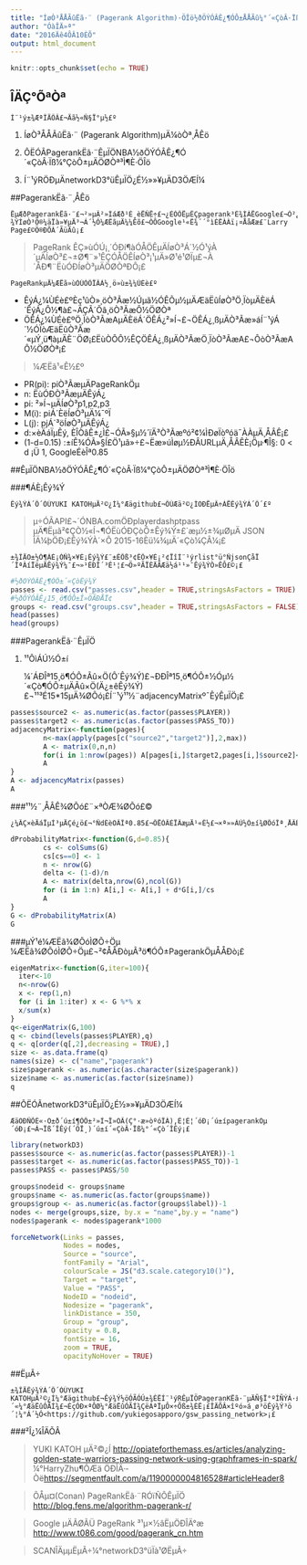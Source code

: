 ```yaml
---
title: "ÍøÒ³ÅÅÃûËã·¨ (Pagerank Algorithm)·ÖÎö½ðÖÝÓÂÊ¿¶ÓÔ±ÅÅÃû¼°´«ÇòÂ·Ïß"
author: "ÓàÎÄ»ª"
date: "2016Äê4ÔÂ10ÈÕ"
output: html_document
---
```


```r
knitr::opts_chunk$set(echo = TRUE)
```

## ÎÄÇ°ÕªÒª

    Í¨¹ý±¾ÆªÎÄÕÂ£¬Äã½«Ñ§Ï°µ½£º
    
1. ÍøÒ³ÅÅÃûËã·¨ (Pagerank Algorithm)µÄ¼òÒª¸ÅÊö

2. ÔËÓÃPagerankËã·¨ÊµÏÖNBA½ðÖÝÓÂÊ¿¶Ó´«ÇòÂ·Ïß¼°ÇòÔ±µÄÖØÒª³Ì¶È·ÖÎö

3. Í¨¹ýRÖÐµÄnetworkD3°üÊµÏÖ¿É½»»¥µÄD3ÖÆÍ¼

    
##PagerankËã·¨¸ÅÊö
    
    ËµÆðPagerankËã·¨£¬²»µÃ²»ÌáÆð¹È¸èËÑË÷£¬¿ÉÒÔËµÊÇpagerank³É¾ÍÁËGoogle£¬Ò²¿ÉÒÔËµGoogle³É¾ÍÁËPagerankËã·¨¡£PagerankÊÇÒ»ÖÖÓÉ ¾ÝÍøÒ³Ö®¼äÏà»¥µÄ³¬Á´½Ó¼ÆËãµÄ¼¼Êõ£¬ÒÔGoogle¹«Ë¾´´°ìÈËÀ­Àï¡¤ÅåÆæ£¨Larry Page£©Ö®ÐÕÀ´ÃüÃû¡£
    
> PageRank ÊÇ»ùÓÚ¡¸´ÓÐí¶àÓÅÖÊµÄÍøÒ³Á´½Ó¹ýÀ´µÄÍøÒ³£¬±Ø¶¨»¹ÊÇÓÅÖÊÍøÒ³¡¹µÄ»Ø¹é¹ØÏµ£¬À´ÅÐ¶¨ËùÓÐÍøÒ³µÄÖØÒªÐÔ¡£

    PageRankµÄ¼ÆËã»ùÓÚÒÔÏÂÁ½¸ö»ù±¾¼ÙÉè£º

* ÊýÁ¿¼ÙÉè£ºÈç¹ûÒ»¸öÒ³Ãæ½Úµã½ÓÊÕµ½µÄÆäËûÍøÒ³Ö¸ÏòµÄÈëÁ´ÊýÁ¿Ô½¶à£¬ÄÇÃ´Õâ¸öÒ³ÃæÔ½ÖØÒª
* ÖÊÁ¿¼ÙÉè£ºÖ¸ÏòÒ³ÃæAµÄÈëÁ´ÖÊÁ¿²»Í¬£¬ÖÊÁ¿¸ßµÄÒ³Ãæ»áÍ¨¹ýÁ´½ÓÏòÆäËûÒ³Ãæ´«µÝ¸ü¶àµÄÈ¨ÖØ¡£ËùÒÔÔ½ÊÇÖÊÁ¿¸ßµÄÒ³ÃæÖ¸ÏòÒ³ÃæA£¬ÔòÒ³ÃæAÔ½ÖØÒª¡£
    
> ¼ÆËã¹«Ê½£º

* PR(pi): piÒ³ÃæµÄPageRankÖµ
* n: ËùÓÐÒ³ÃæµÄÊýÁ¿
* pi: ²»Í¬µÄÍøÒ³p1,p2,p3
* M(i): piÁ´ÈëÍøÒ³µÄ¼¯ºÏ
* L(j): pjÁ´³öÍøÒ³µÄÊýÁ¿
* d:×èÄáÏµÊý, ÈÎÒâÊ±¿Ì£¬ÓÃ»§µ½´ïÄ³Ò³Ãæºó²¢¼ÌÐøÏòºóä¯ÀÀµÄ¸ÅÂÊ¡£
* (1-d=0.15) :±íÊ¾ÓÃ»§Í£Ö¹µã»÷£¬Ëæ»úÌøµ½ÐÂURLµÄ¸ÅÂÊÈ¡Öµ·¶Î§: 0 < d ¡Ü 1, GoogleÉèÎª0.85

##ÊµÏÖNBA½ðÖÝÓÂÊ¿¶Ó´«ÇòÂ·Ïß¼°ÇòÔ±µÄÖØÒª³Ì¶È·ÖÎö

###¶ÁÈ¡Êý¾Ý

    Êý¾ÝÀ´Ô´ÓÚYUKI KATOHµÄ²©¿Í¼°Æägithub£¬ÔÚÆä²©¿ÍÖÐËµÃ÷ÁËÊý¾ÝÀ´Ô´£º

> µ÷ÓÃAPI£¬´ÓNBA.comÖÐplayerdashptpass µÄ¶Ëµã²¢ÇÒ½«Í¬¶ÓËùÓÐÇòÔ±Êý¾Ý±£´æµ½±¾µØµÄ JSON ÎÄ¼þÖÐ¡£Êý¾ÝÀ´×Ô 2015-16Èü¼¾µÄ´«Çò¼ÇÂ¼¡£

    ±¾ÎÄÖ±½Ó¶ÁÈ¡ÒÑ¾­×¥È¡Êý¾Ý£¨±ÊÕß³¢ÊÔ×¥È¡²¢ÏîÍ¨¹ýrlist°ü°ÑjsonÇåÏ´ÎªÀíÏëµÄÊý¾Ý¼¯£¬»¹ÉÐÎ´³É¹¦£¬Ö»ºÃÏÈÄÃÆä½á¹¹»¯Êý¾ÝÒ»ÊÔ£©¡£

```r
#½ðÖÝÓÂÊ¿¶ÓÔ±´«ÇòÊý¾Ý
passes <- read.csv("passes.csv",header = TRUE,stringsAsFactors = TRUE)
#½ðÖÝÓÂÊ¿15¸ö¶ÓÔ±Î»ÖÃÐÅÏ¢
groups <- read.csv("groups.csv",header = TRUE,stringsAsFactors = FALSE)
head(passes)
head(groups)
```
   
###PagerankËã·¨ÊµÏÖ 

1. ¹¹ÔìÁÚ½Ó±í
    
    ¼´ÁÐÎª15¸ö¶ÓÔ±Ãû×Ö(Ô´Êý¾Ý)£¬ÐÐÎª15¸ö¶ÓÔ±½Óµ½´«Çò¶ÓÔ±µÄÃû×Ö(Ä¿±êÊý¾Ý)£¬¹¹³É15*15µÄ¾ØÕó¡£Í¨¹ý¹¹½¨adjacencyMatrixº¯ÊýÊµÏÖ¡£
    
```r
passes$source2 <- as.numeric(as.factor(passes$PLAYER))
passes$target2 <- as.numeric(as.factor(passes$PASS_TO))
adjacencyMatrix<-function(pages){
        n<-max(apply(pages[c("source2","target2")],2,max))
        A <- matrix(0,n,n)
        for(i in 1:nrow(pages)) A[pages[i,]$target2,pages[i,]$source2]<-pages[i,3]
        A
}
A <- adjacencyMatrix(passes)
A
```

###¹¹½¨¸ÅÂÊ¾ØÕó£¨×ªÒÆ¾ØÕó£©
    
    ¿¼ÂÇ×èÄáÏµÍ³µÄÇé¿ö£¬°ÑdÉèÖÃÎª0.85£¬ÔËÓÃÉÏÃæµÄ¹«Ê½£¬×ª»»ÁÚ½Ó±í¾ØÕóÎª¸ÅÂÊ¾ØÕó¡£
    
```r
dProbabilityMatrix<-function(G,d=0.85){
        cs <- colSums(G)
        cs[cs==0] <- 1
        n <- nrow(G)
        delta <- (1-d)/n
        A <- matrix(delta,nrow(G),ncol(G))
        for (i in 1:n) A[i,] <- A[i,] + d*G[i,]/cs
        A
}
G <- dProbabilityMatrix(A)
G
```

###µÝ¹é¼ÆËã¾ØÕóÌØÕ÷Öµ
    ¼ÆËã¾ØÕóÌØÕ÷Öµ£¬²¢ÅÅÐòµÃ³ö¶ÓÔ±PagerankÖµÅÅÐò¡£

```r
eigenMatrix<-function(G,iter=100){
  iter<-10
  n<-nrow(G)
  x <- rep(1,n)
  for (i in 1:iter) x <- G %*% x
  x/sum(x)
}
q<-eigenMatrix(G,100)
q <- cbind(levels(passes$PLAYER),q)
q <- q[order(q[,2],decreasing = TRUE),]
size <- as.data.frame(q)
names(size) <- c("name","pagerank")
size$pagerank <- as.numeric(as.character(size$pagerank))
size$name <- as.numeric(as.factor(size$name))
q
```

##ÔËÓÃnetworkD3°üÊµÏÖ¿É½»»¥µÄD3ÖÆÍ¼
    
    ÆäÖÐÑÕÉ«·Ö±ð´ú±í¶ÓÔ±²»Í¬Î»ÖÃ(Ç°·æ»òºóÎÀ),È¦È¦´óÐ¡´ú±ípagerankÖµ´óÐ¡£¬Á¬Ïß´ÎÊý(´ÖÏ¸)´ú±í´«ÇòÂ·Ïß¼°´«Çò´ÎÊý¡£
    
```r
library(networkD3)
passes$source <- as.numeric(as.factor(passes$PLAYER))-1
passes$target <- as.numeric(as.factor(passes$PASS_TO))-1
passes$PASS <- passes$PASS/50

groups$nodeid <- groups$name
groups$name <- as.numeric(as.factor(groups$name))
groups$group <- as.numeric(as.factor(groups$label))-1
nodes <- merge(groups,size, by.x = "name",by.y = "name")
nodes$pagerank <- nodes$pagerank*1000

forceNetwork(Links = passes,
             Nodes = nodes,
             Source = "source",
             fontFamily = "Arial",
             colourScale = JS("d3.scale.category10()"),
             Target = "target",
             Value = "PASS",
             NodeID = "nodeid",
             Nodesize = "pagerank",
             linkDistance = 350,
             Group = "group", 
             opacity = 0.8,
             fontSize = 16,
             zoom = TRUE,
             opacityNoHover = TRUE)
```


##ËµÃ÷
    
    ±¾ÎÄÊý¾ÝÀ´Ô´ÓÚYUKI KATOHµÄ²©¿Í¼°Æägithub£¬Êý¾Ý½öÓÃÓÚ±¾ÈËÍ¨¹ýRÊµÏÖPageranKËã·¨µÄÑ§Ï°ºÍÑÝÁ·£¬²»ÓÃÓÚÈÎºÎÉÌÒµÐû´«¼°ÆäËûÓÃÍ¾£¬ÈçÓÐ×ªÔØ¼°ÆäËûÓÃÍ¾ÇëÁªÏµÔ­×÷Õß±¾ÈË¡£ÎÄÕÂ×îºó»á¸ø³öÊý¾Ý³ö´¦¼°Á´½Ó<https://github.com/yukiegosapporo/gsw_passing_network>¡£
    
###²Î¿¼ÎÄÕÂ

> YUKI KATOH µÄ²©¿Í <http://opiateforthemass.es/articles/analyzing-golden-state-warriors-passing-network-using-graphframes-in-spark/> ¼°HarryZhu¶ÔÆä ÖÐÎÄ·­Òë<https://segmentfault.com/a/1190000004816528#articleHeader8>

> ÕÅµ¤(Conan) PageRankËã·¨RÓïÑÔÊµÏÖ <http://blog.fens.me/algorithm-pagerank-r/>

> Google µÄÃØÃÜ PageRank ³¹µ×½âËµÖÐÎÄ°æ <http://www.t086.com/good/pagerank_cn.htm>

> SCANÎÄµµËµÃ÷¼°networkD3°üÏà¹ØËµÃ÷

